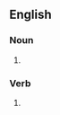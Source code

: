 {{also|exégètes}}

==English==

===Noun===
{{head|en|noun form}}

# {{plural of|en|exegete}}

===Verb===
{{head|en|verb form}}

# {{en-third-person singular of|exegete}}